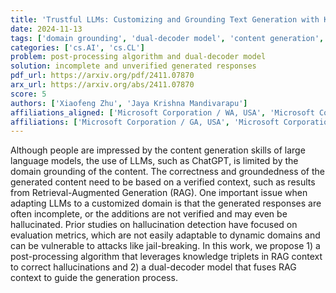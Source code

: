 ```yaml
---
title: 'Trustful LLMs: Customizing and Grounding Text Generation with Knowledge Bases and Dual Decoders'
date: 2024-11-13
tags: ['domain grounding', 'dual-decoder model', 'content generation', 'post-processing algorithm', 'large language models', 'Retrieval-Augmented Generation', 'hallucination detection']
categories: ['cs.AI', 'cs.CL']
problem: post-processing algorithm and dual-decoder model
solution: incomplete and unverified generated responses
pdf_url: https://arxiv.org/pdf/2411.07870
arx_url: https://arxiv.org/abs/2411.07870
score: 5
authors: ['Xiaofeng Zhu', 'Jaya Krishna Mandivarapu']
affiliations_aligned: ['Microsoft Corporation / WA, USA', 'Microsoft Corporation / GA, USA']
affiliations: ['Microsoft Corporation / GA, USA', 'Microsoft Corporation / WA, USA']
---
```



Although people are impressed by the content generation skills of large language models, the use of LLMs, such as ChatGPT, is limited by the domain grounding of the content. The correctness and groundedness of the generated content need to be based on a verified context, such as results from Retrieval-Augmented Generation (RAG). One important issue when adapting LLMs to a customized domain is that the generated responses are often incomplete, or the additions are not verified and may even be hallucinated. Prior studies on hallucination detection have focused on evaluation metrics, which are not easily adaptable to dynamic domains and can be vulnerable to attacks like jail-breaking. In this work, we propose 1) a post-processing algorithm that leverages knowledge triplets in RAG context to correct hallucinations and 2) a dual-decoder model that fuses RAG context to guide the generation process.